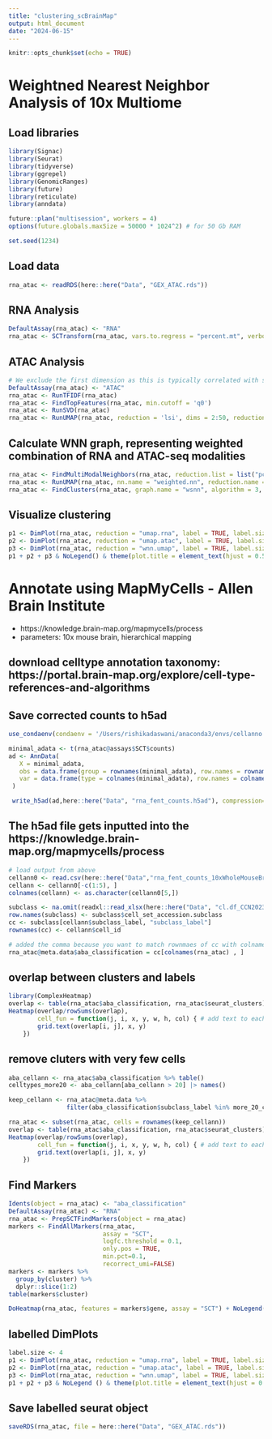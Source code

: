 ```yaml
---
title: "clustering_scBrainMap"
output: html_document
date: "2024-06-15"
---
```


```r
knitr::opts_chunk$set(echo = TRUE)
```

# Weightned Nearest Neighbor Analysis of 10x Multiome 

## Load libraries 
```r
library(Signac)
library(Seurat)
library(tidyverse)
library(ggrepel)
library(GenomicRanges)
library(future)
library(reticulate)
library(anndata)

future::plan("multisession", workers = 4)
options(future.globals.maxSize = 50000 * 1024^2) # for 50 Gb RAM

set.seed(1234)
```

## Load data 
```r
rna_atac <- readRDS(here::here("Data", "GEX_ATAC.rds"))
```


## RNA Analysis
```r
DefaultAssay(rna_atac) <- "RNA"
rna_atac <- SCTransform(rna_atac, vars.to.regress = "percent.mt", verbose = FALSE) %>% RunPCA() %>% RunUMAP(dims = 1:50, reduction.name = 'umap.rna', reduction.key = 'rnaUMAP_')
```

## ATAC Analysis 
```r
# We exclude the first dimension as this is typically correlated with sequencing depth
DefaultAssay(rna_atac) <- "ATAC"
rna_atac <- RunTFIDF(rna_atac)
rna_atac <- FindTopFeatures(rna_atac, min.cutoff = 'q0')
rna_atac <- RunSVD(rna_atac)
rna_atac <- RunUMAP(rna_atac, reduction = 'lsi', dims = 2:50, reduction.name = "umap.atac", reduction.key = "atacUMAP_")
```

## Calculate WNN graph, representing weighted combination of RNA and ATAC-seq modalities 
```r
rna_atac <- FindMultiModalNeighbors(rna_atac, reduction.list = list("pca", "lsi"), dims.list = list(1:50, 2:50))
rna_atac <- RunUMAP(rna_atac, nn.name = "weighted.nn", reduction.name = "wnn.umap", reduction.key = "wnnUMAP_")
rna_atac <- FindClusters(rna_atac, graph.name = "wsnn", algorithm = 3, verbose = FALSE, resolution = 0.01)
```

## Visualize clustering 
```r
p1 <- DimPlot(rna_atac, reduction = "umap.rna", label = TRUE, label.size = 2.5, repel = TRUE) + ggtitle("RNA")
p2 <- DimPlot(rna_atac, reduction = "umap.atac", label = TRUE, label.size = 2.5, repel = TRUE) + ggtitle("ATAC")
p3 <- DimPlot(rna_atac, reduction = "wnn.umap", label = TRUE, label.size = 2.5, repel = TRUE) + ggtitle("WNN")
p1 + p2 + p3 & NoLegend() & theme(plot.title = element_text(hjust = 0.5))
```

# Annotate using MapMyCells - Allen Brain Institute

 - https://knowledge.brain-map.org/mapmycells/process
 - parameters: 10x mouse brain, hierarchical mapping
 
## download celltype annotation taxonomy: https://portal.brain-map.org/explore/cell-type-references-and-algorithms

## Save corrected counts to h5ad 
```r
use_condaenv(condaenv = '/Users/rishikadaswani/anaconda3/envs/cellanno', required = TRUE)

minimal_adata <- t(rna_atac@assays$SCT$counts)
ad <- AnnData(
   X = minimal_adata,
   obs = data.frame(group = rownames(minimal_adata), row.names = rownames(minimal_adata)),
   var = data.frame(type = colnames(minimal_adata), row.names = colnames(minimal_adata))
 )

 write_h5ad(ad,here::here("Data", "rna_fent_counts.h5ad"), compression='gzip')

```

## The h5ad file gets inputted into the https://knowledge.brain-map.org/mapmycells/process

```r
# load output from above 
cellann0 <- read.csv(here::here("Data","rna_fent_counts_10xWholeMouseBrain(CCN20230722)_HierarchicalMapping_UTC_1718659866135", "rna_fent_counts_10xWholeMouseBrain(CCN20230722)_HierarchicalMapping_UTC_1718659866135.csv"), header = FALSE)
cellann <- cellann0[-c(1:5), ]
colnames(cellann) <- as.character(cellann0[5,])

subclass <- na.omit(readxl::read_xlsx(here::here("Data", "cl.df_CCN202307220.xlsx"), sheet = "subclass_annotation"))
row.names(subclass) <- subclass$cell_set_accession.subclass
cc <- subclass[cellann$subclass_label, "subclass_label"]
rownames(cc) <- cellann$cell_id

# added the comma because you want to match rownmaes of cc with colnames of rna_atac
rna_atac@meta.data$aba_classification = cc[colnames(rna_atac) , ] 
```

## overlap between clusters and labels
 
```r
library(ComplexHeatmap)
overlap <- table(rna_atac$aba_classification, rna_atac$seurat_clusters)
Heatmap(overlap/rowSums(overlap),
        cell_fun = function(j, i, x, y, w, h, col) { # add text to each grid
        grid.text(overlap[i, j], x, y)
    })
```


## remove cluters with very few cells

```r
aba_cellann <- rna_atac$aba_classification %>% table()
celltypes_more20 <- aba_cellann[aba_cellann > 20] |> names()

keep_cellann <- rna_atac@meta.data %>%
                filter(aba_classification$subclass_label %in% more_20_celltypes)

rna_atac <- subset(rna_atac, cells = rownames(keep_cellann))
overlap <- table(rna_atac$aba_classification, rna_atac$seurat_clusters)
Heatmap(overlap/rowSums(overlap),
        cell_fun = function(j, i, x, y, w, h, col) { # add text to each grid
        grid.text(overlap[i, j], x, y)
    })
```

## Find Markers 
```r
Idents(object = rna_atac) <- "aba_classification"
DefaultAssay(rna_atac) <- "RNA"
rna_atac <- PrepSCTFindMarkers(object = rna_atac)
markers <- FindAllMarkers(rna_atac,
                          assay = "SCT",
                          logfc.threshold = 0.1, 
                          only.pos = TRUE,
                          min.pct=0.1,
                          recorrect_umi=FALSE)
markers <- markers %>% 
  group_by(cluster) %>% 
  dplyr::slice(1:2)
table(markers$cluster)

DoHeatmap(rna_atac, features = markers$gene, assay = "SCT") + NoLegend()
```

## labelled DimPlots 
```r
label.size <- 4
p1 <- DimPlot(rna_atac, reduction = "umap.rna", label = TRUE, label.size = label.size, repel = TRUE) + ggtitle("RNA")
p2 <- DimPlot(rna_atac, reduction = "umap.atac", label = TRUE, label.size = label.size, repel = TRUE) + ggtitle("ATAC")
p3 <- DimPlot(rna_atac, reduction = "wnn.umap", label = TRUE, label.size = label.size, repel = TRUE) + ggtitle("WNN")
p1 + p2 + p3 & NoLegend () & theme(plot.title = element_text(hjust = 0.5), legend.text = element_text(size = 14, face = "bold"))


```

## Save labelled seurat object 
```r
saveRDS(rna_atac, file = here::here("Data", "GEX_ATAC.rds"))
```


